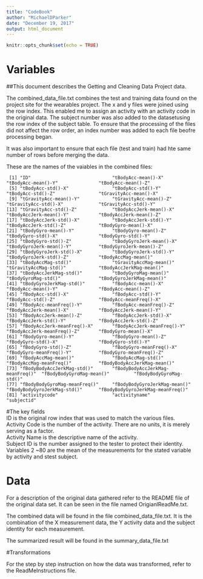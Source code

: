 ```yaml
---
title: "CodeBook"
author: "MichaelDParker"
date: "December 19, 2017"
output: html_document
---
```


```r
knitr::opts_chunk$set(echo = TRUE)
```

# Variables

##This document describes the Getting and Cleaning Data Project data.

The combined_data_file.txt combines the test and training data found on the project site for the wearables project.
The x and y files were joined using the row index. This enabled me to assign an activity with an activity code in the original data.
The subject number was also added to the datasetusing the row index of the subject table. To ensure that the processing of the files did not affect the row order, an index number was added to each file beofre processing began.

It was also important to ensure that each file  (test and train) had hte same number of rows before merging the data.

These are the names of the vaiables in the combined files:
```{}
 [1] "ID"                              "tBodyAcc-mean()-X"               "tBodyAcc-mean()-Y"               "tBodyAcc-mean()-Z"              
 [5] "tBodyAcc-std()-X"                "tBodyAcc-std()-Y"                "tBodyAcc-std()-Z"                "tGravityAcc-mean()-X"           
 [9] "tGravityAcc-mean()-Y"            "tGravityAcc-mean()-Z"            "tGravityAcc-std()-X"             "tGravityAcc-std()-Y"            
[13] "tGravityAcc-std()-Z"             "tBodyAccJerk-mean()-X"           "tBodyAccJerk-mean()-Y"           "tBodyAccJerk-mean()-Z"          
[17] "tBodyAccJerk-std()-X"            "tBodyAccJerk-std()-Y"            "tBodyAccJerk-std()-Z"            "tBodyGyro-mean()-X"             
[21] "tBodyGyro-mean()-Y"              "tBodyGyro-mean()-Z"              "tBodyGyro-std()-X"               "tBodyGyro-std()-Y"              
[25] "tBodyGyro-std()-Z"               "tBodyGyroJerk-mean()-X"          "tBodyGyroJerk-mean()-Y"          "tBodyGyroJerk-mean()-Z"         
[29] "tBodyGyroJerk-std()-X"           "tBodyGyroJerk-std()-Y"           "tBodyGyroJerk-std()-Z"           "tBodyAccMag-mean()"             
[33] "tBodyAccMag-std()"               "tGravityAccMag-mean()"           "tGravityAccMag-std()"            "tBodyAccJerkMag-mean()"         
[37] "tBodyAccJerkMag-std()"           "tBodyGyroMag-mean()"             "tBodyGyroMag-std()"              "tBodyGyroJerkMag-mean()"        
[41] "tBodyGyroJerkMag-std()"          "fBodyAcc-mean()-X"               "fBodyAcc-mean()-Y"               "fBodyAcc-mean()-Z"              
[45] "fBodyAcc-std()-X"                "fBodyAcc-std()-Y"                "fBodyAcc-std()-Z"                "fBodyAcc-meanFreq()-X"          
[49] "fBodyAcc-meanFreq()-Y"           "fBodyAcc-meanFreq()-Z"           "fBodyAccJerk-mean()-X"           "fBodyAccJerk-mean()-Y"          
[53] "fBodyAccJerk-mean()-Z"           "fBodyAccJerk-std()-X"            "fBodyAccJerk-std()-Y"            "fBodyAccJerk-std()-Z"           
[57] "fBodyAccJerk-meanFreq()-X"       "fBodyAccJerk-meanFreq()-Y"       "fBodyAccJerk-meanFreq()-Z"       "fBodyGyro-mean()-X"             
[61] "fBodyGyro-mean()-Y"              "fBodyGyro-mean()-Z"              "fBodyGyro-std()-X"               "fBodyGyro-std()-Y"              
[65] "fBodyGyro-std()-Z"               "fBodyGyro-meanFreq()-X"          "fBodyGyro-meanFreq()-Y"          "fBodyGyro-meanFreq()-Z"         
[69] "fBodyAccMag-mean()"              "fBodyAccMag-std()"               "fBodyAccMag-meanFreq()"          "fBodyBodyAccJerkMag-mean()"     
[73] "fBodyBodyAccJerkMag-std()"       "fBodyBodyAccJerkMag-meanFreq()"  "fBodyBodyGyroMag-mean()"         "fBodyBodyGyroMag-std()"         
[77] "fBodyBodyGyroMag-meanFreq()"     "fBodyBodyGyroJerkMag-mean()"     "fBodyBodyGyroJerkMag-std()"      "fBodyBodyGyroJerkMag-meanFreq()"
[81] "activitycode"                    "activityname"                    "subjectid"
```

#The key fields  
        ID is the original row index that was used to match the various files.  
        Activity Code is the number of the activity. There are no units, it is merely serving as a factor.  
        Activity Name is the descriptive name of the activity.  
        Subject ID is the number assigned to the tester to protect their identity.  
        Variables 2 ~80 are the mean of the measurements for the stated variable by activity and stest subject.  



# Data

For a description of the original data gathered refer to the README file of the original data set. It can be seen in the file named OrigianlReadMe.txt.

The combined data will be found in the file combined_data_file.txt. It is the combination of the X measurement data, the Y activity data and the subject identity for each measurement.

The summarized result will be found in  the summary_data_file.txt



#Transformations

For the step by step instruction on how the data was transformed, refer to the ReadMeInstructions file.

